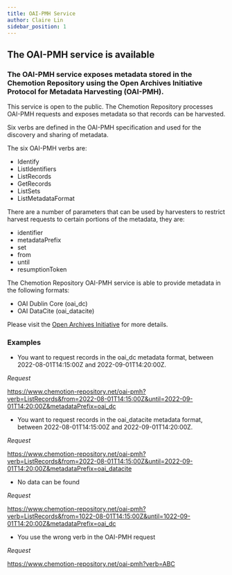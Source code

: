 ```yaml
---
title: OAI-PMH Service
author: Claire Lin
sidebar_position: 1
---
```


## The OAI-PMH service is available

### The OAI-PMH service exposes metadata stored in the Chemotion Repository using the Open Archives Initiative Protocol for Metadata Harvesting (OAI-PMH).

This service is open to the public. The Chemotion Repository processes OAI-PMH requests and exposes metadata so that records can be harvested.

Six verbs are defined in the OAI-PMH specification and used for the discovery and sharing of metadata.

The six OAI-PMH verbs are:

- Identify
- ListIdentifiers
- ListRecords
- GetRecords
- ListSets
- ListMetadataFormat

There are a number of parameters that can be used by harvesters to restrict harvest requests to certain portions of the metadata, they are:

- identifier
- metadataPrefix
- set
- from
- until
- resumptionToken

The Chemotion Repository OAI-PMH service is able to provide metadata in the following formats:

- OAI Dublin Core (oai_dc)
- OAI DataCite (oai_datacite)

Please visit the [Open Archives Initiative](https://www.openarchives.org/) for more details.

### Examples

- You want to request records in the oai_dc metadata format, between 2022-08-01T14:15:00Z and 2022-09-01T14:20:00Z.

_Request_

https://www.chemotion-repository.net/oai-pmh?verb=ListRecords&from=2022-08-01T14:15:00Z&until=2022-09-01T14:20:00Z&metadataPrefix=oai_dc

- You want to request records in the oai_datacite metadata format, between 2022-08-01T14:15:00Z and 2022-09-01T14:20:00Z.

_Request_

https://www.chemotion-repository.net/oai-pmh?verb=ListRecords&from=2022-08-01T14:15:00Z&until=2022-09-01T14:20:00Z&metadataPrefix=oai_datacite

- No data can be found

_Request_

https://www.chemotion-repository.net/oai-pmh?verb=ListRecords&from=1022-08-01T14:15:00Z&until=1022-09-01T14:20:00Z&metadataPrefix=oai_dc

- You use the wrong verb in the OAI-PMH request

_Request_

https://www.chemotion-repository.net/oai-pmh?verb=ABC
